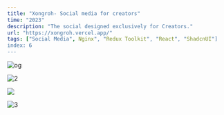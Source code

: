 ```yaml
---
title: "Xongroh- Social media for creators"
time: "2023"
description: "The social designed exclusively for Creators."
url: "https://xongroh.vercel.app/"
tags: ["Social Media", Nginx", "Redux Toolkit", "React", "ShadcnUI"]
index: 6
---
```


<Image
  src="/projects/xongroh/image.png"
  alt="og"
  width={2267}
  height={1280}
  caption="The onboarding screen with dynamic background."
/>

<Image
  src="/projects/xongroh/feed.png"
  alt="2"
  width={3062}
  height={2042}
  caption="Feed"
/>

<Image
  width={600}
  height={400}
  src="/projects/xongroh/mobile.jpg"
  caption="Mobile resolution"
/>

<Image
  src="/projects/xongroh/dash.png"
  alt="3"
  width={4000}
  height={4000}
  caption="The app transforms responsively to fit the screen. Sidebars for navigation and meta data are then shown."
/>